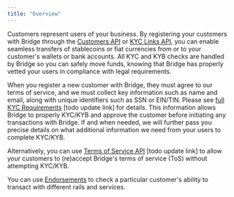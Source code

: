 ```yaml
---
title: "Overview"
---
```


Customers represent users of your business. By registering your customers with Bridge through the [Customers API](/customers/api) or [KYC Links API](/customers/kyclinks), you can enable seamless transfers of stablecoins or fiat currencies from or to your customer's wallets or bank accounts. All KYC and KYB checks are handled by Bridge so you can safely move funds, knowing that Bridge has properly vetted your users in compliance with legal requirements.

When you register a new customer with Bridge, they must agree to our terms of service, and we must collect key information such as name and email, along with unique identifiers such as SSN or EIN/TIN. Please see [full KYC Requirements](https://apidocs.bridge.xyz/docs/individuals) [todo update link] for details. This information allows Bridge to properly KYC/KYB and approve the customer before initiating any transactions with Bridge. If and when needed, we will further pass you precise details on what additional information we need from your users to complete KYC/KYB.

Alternatively, you can use [Terms of Service API](doc:terms-of-service) [todo update link] to allow your customers to (re)accept Bridge's terms of service (ToS) without attempting KYC/KYB.

You can use [Endorsements](/customers/endorsements) to check a particular customer's ability to transact with different rails and services.